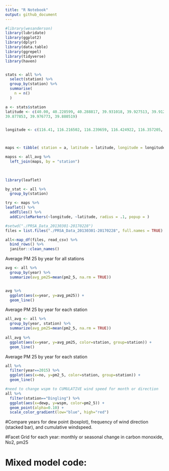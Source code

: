 ```yaml
---
title: "R Notebook"
output: github_document
---
```

```r
#library(wesanderson)
library(lubridate)
library(ggplot2)
library(dplyr)
library(data.table)
library(ggrepel)
library(tidyverse)
library(haven)
```
```r




```

```r
stats <- all %>%
  select(station) %>%
  group_by(station) %>%
  summarise(
    n = n()
  )

a <- stats$station
latitude <- c(40.00, 40.228599, 40.288817, 39.931018, 39.927513, 39.912014, 40.316977, 39.945236, 40.131396, 
39.877853, 39.976773, 39.880519)


longitude <- c(116.41, 116.216502, 116.239659, 116.424922, 116.357205, 116.189908, 116.631309, 116.474969, 116.658160, 116.423179, 116.292343, 116.368263)



maps <- tibble( station = a, latitude = latitude, longitude = longitude)

mapss <- all_avg %>%
  left_join(maps, by = "station")
  
  

library(leaflet)

by_stat <- all %>%
  group_by(station)

try <- maps %>%
leaflet() %>% 
  addTiles() %>% 
  addCircleMarkers(~longitude, ~latitude, radius = .1, popup = )

```


```r
#setwd("./PRSA_Data_20130301-20170228")
files = list.files("./PRSA_Data_20130301-20170228", full.names = TRUE)

all<-map_df(files, read_csv) %>% 
  bind_rows() %>% 
  janitor::clean_names()
```

Average PM 25 by year for all stations
```r
avg <- all %>%  
  group_by(year) %>% 
  summarize(avg_pm25=mean(pm2_5, na.rm = TRUE)) 


avg %>% 
  ggplot(aes(x=year, y=avg_pm25)) +
  geom_line()
```


Average PM 25 by year for each station
```r
all_avg <- all %>%  
  group_by(year, station) %>% 
  summarize(avg_pm25=mean(pm2_5, na.rm = TRUE)) 
  
all_avg %>%
  ggplot(aes(x=year, y=avg_pm25, color=station, group=station)) +
  geom_line()
```




Average PM 25 by year for each station
```r
all %>%  
  filter(year==2015) %>% 
  ggplot(aes(x=no, y=pm2_5, color=station, group=station)) +
  geom_line()
```


```r
#need to change wspm to CUMULATIVE wind speed for month or direction
all %>%  
  filter(station=="Dingling") %>% 
  ggplot(aes(x=dewp, y=wspm, color=pm2_5)) +
  geom_point(alpha=0.10) +
  scale_color_gradient(low="blue", high="red")

```
#Compare years for dew point (boxplot), frequency of wind direction (stacked bar), and cumulative windspeed.

#Facet Grid for each year: monthly or seasonal change in carbon monoxide, No2, pm25 

# Mixed model code:


